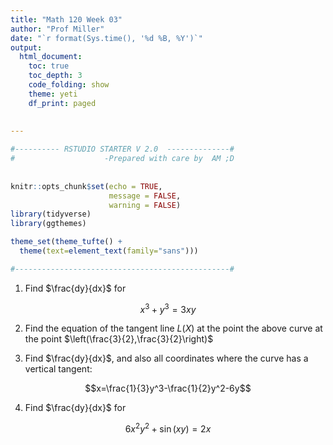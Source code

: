 ```yaml
---
title: "Math 120 Week 03"
author: "Prof Miller"
date: "`r format(Sys.time(), '%d %B, %Y')`"
output: 
  html_document:
    toc: true
    toc_depth: 3
    code_folding: show
    theme: yeti
    df_print: paged
  
  
---
```


```r

#---------- RSTUDIO STARTER V 2.0  --------------#
#                    -Prepared with care by  AM ;D
                
                                                                          
knitr::opts_chunk$set(echo = TRUE, 
                      message = FALSE, 
                      warning = FALSE)      
library(tidyverse)                
library(ggthemes)                    

theme_set(theme_tufte() +                                     
  theme(text=element_text(family="sans")))  

#------------------------------------------------#
```



1) Find $\frac{dy}{dx}$ for 

$$x^3+y^3=3xy$$


2) Find the equation of the tangent line $L(X)$ at the point the above curve at the point $\left(\frac{3}{2},\frac{3}{2}\right)$


3) Find $\frac{dy}{dx}$, and also all coordinates where the curve has a vertical tangent:

$$x=\frac{1}{3}y^3-\frac{1}{2}y^2-6y$$

4)  Find $\frac{dy}{dx}$ for 

$$6x^2y^2+\sin(xy)=2x$$

